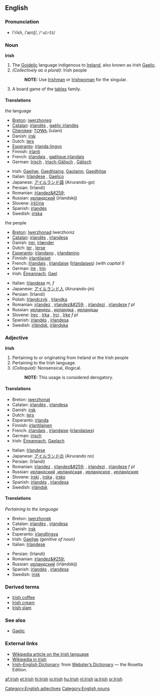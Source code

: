 ==English==

===Pronunciation===
*ī'rĭsh, /ˈaɪrɪʃ/, /<tt>"aIrIS</tt>/

===Noun===
{{wikipedia}}
'''Irish'''
#The [[Goidelic]] language indigenous to [[Ireland]], also known as Irish [[Gaelic]].
#''(Collectively as a plural):'' Irish people
#:'''NOTE:''' Use [[Irishman]] or [[Irishwoman]] for the singular.
#A board game of the [[tables]] family.

====Translations====
;the language
{{top}}
*[[Breton]]: [[iwerzhoneg]] {{m}}
*[[Catalan]]: [[irlandès]] {{m}}, [[gaèlic irlandès]] {{m}}
*[[Cherokee]]: [[ᎢᎤᎳᏂ]] (iulani)
*Danish: [[irsk]]
*Dutch: [[Iers]] {{n}}
*[[Esperanto]]: [[irlanda lingvo]]
*Finnish: [[irlanti]]
*French: [[irlandais]] {{m}}, [[gaélique irlandais]] {{m}}
*German: [[Irisch]] {{n}}, [[Irisch-Gälisch]] {{n}}, [[Gälisch]] {{n}}
{{mid}}
*Irish: [[Gaeilge]], [[Gaedhlaing]], [[Gaolainn]], [[Gaedhilge]]
*Italian: [[Irlandese]] {{m}}, [[Gaelico]] {{m}}
*Japanese: [[アイルランド語]] (Airurando-go)
*Persian: {{FAchar|[[ایرلندی]]}} (Irlandi)
*Romanian: [[irlandez&#259;]] {{f}}
*Russian: [[ирландский]] (írlandskij) {{m}}
*Slovene: [[irščina]] {{f}}
*Spanish: [[irlandés]] {{m}}
*Swedish: [[iriska]]
{{bottom}}

;the people
{{top}}
*[[Breton]]: [[Iwerzhonad]] {{m}} Iwerzhoniz {{p}}
*[[Catalan]]: [[irlandès]] {{m}}, [[irlandesa]] {{f}}
*Danish: [[irer]], [[irlænder]]
*Dutch: [[Ier]] {{m}}, [[Ierse]] {{f}}
*[[Esperanto]]: [[irlandano]] {{m}}, [[irlandanino]] {{f}}
*Finnish: [[irlantilaiset]]
*French: [[Irlandais]] {{m}}, [[Irlandaise]] {{f}} ([[Irlandaises]]) ''(with capital I)''
*German: [[Ire]] {{m}}, [[Irin]] {{f}}
*Irish: [[Éireannach]], [[Gael]]
{{mid}}
*Italian: [[Irlandese]] ''m, f''
*Japanese: [[アイルランド人]] (Airurando-jin)
*Persian: {{FAchar|[[ایرلندی]]}} (Irlandi)
*Polish: [[Irlandczyk]] {{m}}, [[Irlandka]] {{f}}
*Romanian: [[irlandez]] {{m}}, [[irlandez&#259;]] {{f}}, [[irlandezi]] {{p}}, [[irlandeze]] ''f pl''
*Russian: [[ирландец]] {{m}}, [[ирландка]] {{f}}, [[ирландцы]] {{p}}
*Slovene: [[Irec]] {{m}}, [[Irka]] {{f}}, [[Irci]] {{p}}, [[Irke]] ''f pl''
*Spanish: [[irlandés]] {{m}}, [[irlandesa]] {{f}}
*Swedish: [[irländsk]], [[irländska]]
{{bottom}}

===Adjective===
'''Irish'''
#Pertaining to or originating from Ireland or the Irish people
#Pertaining to the Irish language.
#''(Colloquial):'' Nonsensical, illogical.
#:'''NOTE:''' This usage is considered derogatory.

====Translations====
{{top}}
*Breton: [[iwerzhonat]]
*Catalan: [[irlandès]] {{m}}, [[irlandesa]] {{f}}
*Danish: [[irsk]]
*Dutch: [[Iers]]
*Esperanto: [[irlanda]]
*Finnish: [[irlantilainen]]
*French: [[irlandais]] {{m}}, [[irlandaise]] {{f}} ([[irlandaises]])
*German: [[irisch]]
*Irish: [[Éireannach]], [[Gaelach]]
{{mid}}
*Italian: [[Irlandese]]
*Japanese: [[アイルランド]]の (Airurando no)
*Persian: {{FAchar|[[ایرلندی]]}} (Irlandi)
*Romanian: [[irlandez]] {{m}}, [[irlandez&#259;]] {{f}}, [[irlandezi]] {{p}}, [[irlandeze]] ''f pl''
*Russian: [[ирландский]] {{m}},[[ирландская]] {{f}}, [[ирландское]] {{n}}, [[ирландские]] {{p}}
*Slovene: [[irski]] {{m}}, [[irska]] {{f}}, [[irsko]] {{n}}
*Spanish: [[irlandés]] {{m}}, [[irlandesa]] {{f}}
*Swedish: [[irländsk]]
{{bottom}}

====Translations====
''Pertaining to the language''
{{top}}
*Breton: [[iwerzhonek]]
*Catalan: [[irlandès]] {{m}}, [[irlandesa]] {{f}}
*Danish: [[irsk]]
*Esperanto: [[irland]][[lingva]]
*Irish: [[Gaeilge]] ''(genitive of noun)''
*Italian: [[Irlandese]] {{m}}
{{mid}}
*Persian: {{FAchar|[[ایرلندی]]}} (Irlandi)
*Romanian: [[irlandez&#259;]] {{f}}
*Russian: [[ирландский]] (irlándskij)
*Spanish: [[irlandés]] {{m}}, [[irlandesa]] {{f}}
*Swedish: [[irisk]]
{{bottom}}

===Derived terms===
*[[Irish coffee]]
*[[Irish cream]]
*[[Irish slam]]

===See also===
*[[Gaelic]]

===External links===
{{interwiktionary|code=ga}}
*[[w:Irish language|Wikipedia article on the Irish language]]
*[http://ga.wikipedia.com Wikipedia in Irish]
*[http://www.websters-online-dictionary.org/definition/Irish-english/ Irish–English Dictionary]: from [http://www.websters-online-dictionary.org/ Webster’s Dictionary] — the Rosetta Edition.

[[Category:English adjectives]]
[[Category:English nouns]]

[[af:Irish]]
[[et:Irish]]
[[hi:Irish]]
[[io:Irish]]
[[hu:Irish]]
[[nl:Irish]]
[[ja:Irish]]
[[sr:Irish]]